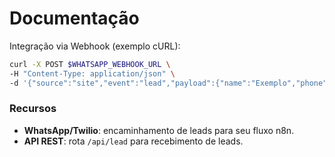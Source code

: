 


# Documentação

Integração via Webhook (exemplo cURL):

```bash
curl -X POST $WHATSAPP_WEBHOOK_URL \
-H "Content-Type: application/json" \
-d '{"source":"site","event":"lead","payload":{"name":"Exemplo","phone":"+55...","email":"a@b.com","message":"Quero uma demo","product":"10equinze"}}'
```

### Recursos
- **WhatsApp/Twilio**: encaminhamento de leads para seu fluxo n8n.
- **API REST**: rota `/api/lead` para recebimento de leads.
